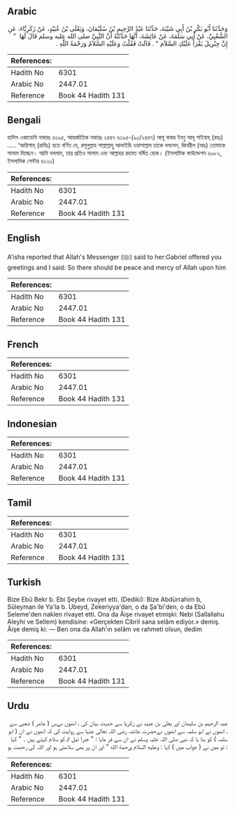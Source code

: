 ## Arabic


<div dir="rtl" lang="ar" style={{fontSize:'larger',backgroundColor:'#f8f9fa',padding:20}}>
وَحَدَّثَنَا أَبُو بَكْرِ بْنُ أَبِي شَيْبَةَ، حَدَّثَنَا عَبْدُ الرَّحِيمِ بْنُ سُلَيْمَانَ، وَيَعْلَى بْنُ عُبَيْدٍ، عَنْ زَكَرِيَّاءَ، عَنِ الشَّعْبِيِّ، عَنْ أَبِي سَلَمَةَ، عَنْ عَائِشَةَ، أَنَّهَا حَدَّثَتْهُ أَنَّ النَّبِيَّ صلى الله عليه وسلم قَالَ لَهَا ‏ "‏ إِنَّ جِبْرِيلَ يَقْرَأُ عَلَيْكِ السَّلاَمَ ‏"‏ ‏.‏ قَالَتْ فَقُلْتُ وَعَلَيْهِ السَّلاَمُ وَرَحْمَةُ اللَّهِ ‏.‏
</div>
<div style={{backgroundColor:'#f8f9fa',padding:20, marginBottom: 10}}><table> <thead> <tr> <th>References:</th> <th></th> </tr> </thead> <tbody><tr><td>Hadith No</td><td>6301</td></tr><tr><td>Arabic No</td><td>2447.01</td></tr><tr><td>Reference</td><td>Book 44 Hadith 131</td></tr></tbody></table></div>

## Bengali


<div dir="ltr" lang="bn" style={{fontSize:'larger',backgroundColor:'#f8f9fa',padding:20}}>
হাদিস একাডেমি নাম্বারঃ ৬১৯৫, আন্তর্জাতিক নাম্বারঃ ২৪৪৭ ৬১৯৫-(৯০/২৪৪৭) আবূ বাকর ইবনু আবূ শাইবাহ্ (রহঃ) ..... ‘আয়িশাহ্ (রাযিঃ) হতে বর্ণিত যে, রসূলুল্লাহ সাল্লাল্লাহু আলাইহি ওয়াসাল্লাম তাকে বললেন, জিবরীল (আঃ) তোমাকে সালাম দিচ্ছেন। আমি বললাম, তার প্রতিও সালাম এবং আল্লাহর রহমত বর্ষিত হোক। (ইসলামিক ফাউন্ডেশন ৬০৮২, ইসলামিক সেন্টার ৬১২০)
</div>
<div style={{backgroundColor:'#f8f9fa',padding:20, marginBottom: 10}}><table> <thead> <tr> <th>References:</th> <th></th> </tr> </thead> <tbody><tr><td>Hadith No</td><td>6301</td></tr><tr><td>Arabic No</td><td>2447.01</td></tr><tr><td>Reference</td><td>Book 44 Hadith 131</td></tr></tbody></table></div>

## English


<div dir="ltr" lang="en" style={{fontSize:'larger',backgroundColor:'#f8f9fa',padding:20}}>
A'isha reported that Allah's Messenger (ﷺ) said to her:Gabriel offered you greetings and I said: So there should be peace and mercy of Allah upon him
</div>
<div style={{backgroundColor:'#f8f9fa',padding:20, marginBottom: 10}}><table> <thead> <tr> <th>References:</th> <th></th> </tr> </thead> <tbody><tr><td>Hadith No</td><td>6301</td></tr><tr><td>Arabic No</td><td>2447.01</td></tr><tr><td>Reference</td><td>Book 44 Hadith 131</td></tr></tbody></table></div>

## French


<div dir="ltr" lang="fr" style={{fontSize:'larger',backgroundColor:'#f8f9fa',padding:20}}>

</div>
<div style={{backgroundColor:'#f8f9fa',padding:20, marginBottom: 10}}><table> <thead> <tr> <th>References:</th> <th></th> </tr> </thead> <tbody><tr><td>Hadith No</td><td>6301</td></tr><tr><td>Arabic No</td><td>2447.01</td></tr><tr><td>Reference</td><td>Book 44 Hadith 131</td></tr></tbody></table></div>

## Indonesian


<div dir="ltr" lang="id" style={{fontSize:'larger',backgroundColor:'#f8f9fa',padding:20}}>

</div>
<div style={{backgroundColor:'#f8f9fa',padding:20, marginBottom: 10}}><table> <thead> <tr> <th>References:</th> <th></th> </tr> </thead> <tbody><tr><td>Hadith No</td><td>6301</td></tr><tr><td>Arabic No</td><td>2447.01</td></tr><tr><td>Reference</td><td>Book 44 Hadith 131</td></tr></tbody></table></div>

## Tamil


<div dir="ltr" lang="ta" style={{fontSize:'larger',backgroundColor:'#f8f9fa',padding:20}}>

</div>
<div style={{backgroundColor:'#f8f9fa',padding:20, marginBottom: 10}}><table> <thead> <tr> <th>References:</th> <th></th> </tr> </thead> <tbody><tr><td>Hadith No</td><td>6301</td></tr><tr><td>Arabic No</td><td>2447.01</td></tr><tr><td>Reference</td><td>Book 44 Hadith 131</td></tr></tbody></table></div>

## Turkish


<div dir="ltr" lang="tr" style={{fontSize:'larger',backgroundColor:'#f8f9fa',padding:20}}>
Bize Ebû Bekr b. Ebi Şeybe rivayet etti. (Dediki): Bize Abdürrahim b, Süleyman ile Ya'la b. Ubeyd, Zekeriyya'dan, o da Şa'bi'den, o da Ebû Seleme'den naklen rivayet etti. Ona da Âişe rivayet etmişki: Nebi (Sallallahu Aleyhi ve Sellem) kendisine: «Gerçekten Cibril sana selâm ediyor.» demiş. Âişe demiş ki: — Ben ona da Allah'ın selâm ve rahmeti olsun, dedim
</div>
<div style={{backgroundColor:'#f8f9fa',padding:20, marginBottom: 10}}><table> <thead> <tr> <th>References:</th> <th></th> </tr> </thead> <tbody><tr><td>Hadith No</td><td>6301</td></tr><tr><td>Arabic No</td><td>2447.01</td></tr><tr><td>Reference</td><td>Book 44 Hadith 131</td></tr></tbody></table></div>

## Urdu


<div dir="rtl" lang="ur" style={{fontSize:'larger',backgroundColor:'#f8f9fa',padding:20}}>
عبد الرحیم بن سلیمان اور یعلیٰ بن عبید نے زکریا سے حدیث بیان کی ، انھوں نےس ( عامر ) شعبی سے ، انھوں نے ابو سلمہ سے انھوں نےحضرت عائشہ رضی اللہ تعالیٰ عنہا سے روایت کی کہ انھوں نے ان ( ابو سلمہ ) کو بتا یا کہ نبی صلی اللہ علیہ وسلم نے ان سے فر مایا : " جبرا ئیل تم کو سلام کہتے ہیں ۔ " کہا : تو میں نے ( جواب میں ) کہا : وعليه السلام ورحمة الله " اور ان پر بھی سلامتی ہو اور اللہ کی رحمت ہو
</div>
<div style={{backgroundColor:'#f8f9fa',padding:20, marginBottom: 10}}><table> <thead> <tr> <th>References:</th> <th></th> </tr> </thead> <tbody><tr><td>Hadith No</td><td>6301</td></tr><tr><td>Arabic No</td><td>2447.01</td></tr><tr><td>Reference</td><td>Book 44 Hadith 131</td></tr></tbody></table></div>